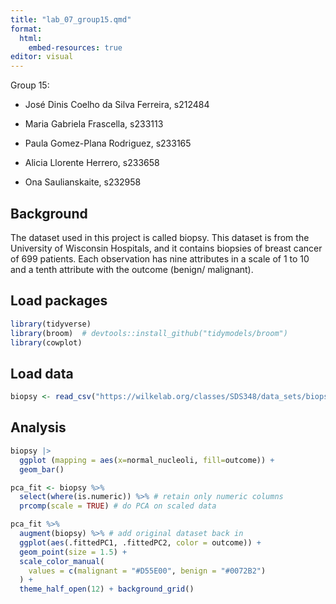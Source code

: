 ```yaml
---
title: "lab_07_group15.qmd"
format:
  html:
    embed-resources: true
editor: visual
---
```


Group 15:

-   José Dinis Coelho da Silva Ferreira, s212484

-   Maria Gabriela Frascella, s233113

-   Paula Gomez-Plana Rodriguez, s233165

-   Alicia Llorente Herrero, s233658

-   Ona Saulianskaite, s232958

## Background 

The dataset used in this project is called biopsy. This dataset is from the University of Wisconsin Hospitals, and it contains biopsies of breast cancer of 699 patients. Each observation has nine attributes in a scale of 1 to 10 and a tenth attribute with the outcome (benign/ malignant).

## Load packages

```r

library(tidyverse)
library(broom)  # devtools::install_github("tidymodels/broom")
library(cowplot)
```

## Load data

```r
biopsy <- read_csv("https://wilkelab.org/classes/SDS348/data_sets/biopsy.csv")
```

## Analysis

```r

biopsy |>
  ggplot (mapping = aes(x=normal_nucleoli, fill=outcome)) +
  geom_bar()

```

```r
pca_fit <- biopsy %>% 
  select(where(is.numeric)) %>% # retain only numeric columns
  prcomp(scale = TRUE) # do PCA on scaled data
```

```r
pca_fit %>%
  augment(biopsy) %>% # add original dataset back in
  ggplot(aes(.fittedPC1, .fittedPC2, color = outcome)) + 
  geom_point(size = 1.5) +
  scale_color_manual(
    values = c(malignant = "#D55E00", benign = "#0072B2")
  ) +
  theme_half_open(12) + background_grid()
```
